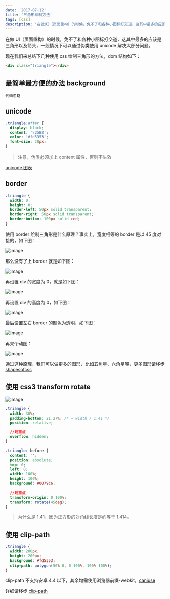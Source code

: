 ```yaml
---
date: '2017-07-12'
title: '三角形绘制方法'
tags: [css]
description: '在做UI（页面重构）的时候，免不了和各种小图标打交道，这其中最多的应该是三角形以及箭头'
---
```


在做 UI（页面重构）的时候，免不了和各种小图标打交道，这其中最多的应该是三角形以及箭头，一般情况下可以通过伪类使用 unicode 解决大部分问题。

现在我们来总结下几种使用 css 绘制三角形的方法，dom 结构如下：

```html
<div class="triangle"></div>
```

## 最简单最方便的办法 background

```
代码忽略
```

## unicode

```css
.triangle:after {
  display: block;
  content: '\25B2';
  color: '#fd5353';
  font-size: 20px;
}
```

> 注意，伪类必须加上 content 属性，否则不生效

[unicode 图表](http://www.w3cplus.com/solution/css3content/images/html.png)

## border

```css
.triangle {
  width: 0;
  height: 0;
  border-left: 50px solid transparent;
  border-right: 50px solid transparent;
  border-bottom: 100px solid red;
}
```

使用 border 绘制三角形是什么原理？事实上，宽度相等的 border 是以 45 度对接的，如下图：

![image](https://i.stack.imgur.com/hZefy.png)

那么没有了上 border 就是如下图：

![image](https://i.stack.imgur.com/uV9Q5.png)

再设置 div 的宽度为 0，就是如下图：

![image](https://i.stack.imgur.com/K1A7G.png)

再设置 div 的高度为 0，如下图：

![image](https://i.stack.imgur.com/NsmsW.png)

最后设置左右 border 的颜色为透明，如下图：

![image](https://i.stack.imgur.com/B42zY.png)

再来个动图：

![image](https://i.stack.imgur.com/vYvqa.gif)

通过这种原理，我们可以做更多的图形，比如五角星、六角星等，更多图形请移步[shapesofcss](https://css-tricks.com/examples/ShapesOfCSS/)

## 使用 css3 transform rotate

![image](https://i.stack.imgur.com/mEaS1.jpg)

```css
.triangle {
  width: 30%;
  padding-bottom: 21.27%; /* = width / 1.41 */
  position: relative;

  //划重点
  overflow: hidden;
}

.triangle: before {
  content: '';
  position: absolute;
  top: 0;
  left: 0;
  width: 100%;
  height: 100%;
  background: #0079c6;

  //划重点
  transform-origin: 0 100%;
  transform: rotate(45deg);
}
```

> 为什么是 1.41，因为正方形的对角线长度是约等于 1.414。

## 使用 clip-path

```css
.triangle {
  width: 200px;
  height: 200px;
  background: #fd5353;
  clip-path: polygon(50% 0, 0 100%, 100% 100%);
}
```

clip-path 不支持安卓 4.4 以下，其余均需使用浏览器前缀-webkit，[caniuse](http://caniuse.com/#feat=css-clip-path)

详细请移步 [clip-path](https://developer.mozilla.org/zh-CN/docs/Web/CSS/clip-path)
